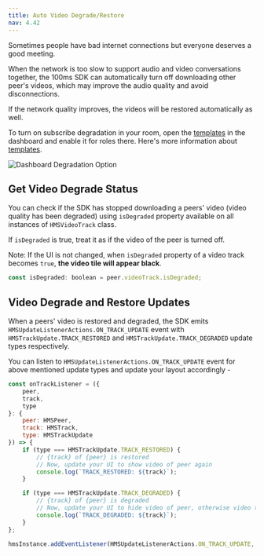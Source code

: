 ```yaml
---
title: Auto Video Degrade/Restore
nav: 4.42
---
```


Sometimes people have bad internet connections but everyone deserves a good meeting.

When the network is too slow to support audio and video conversations together, the 100ms SDK can automatically turn off downloading other peer's videos, which may improve the audio quality and avoid disconnections.

If the network quality improves, the videos will be restored automatically as well.

To turn on subscribe degradation in your room, open the [templates](https://dashboard.100ms.live/templates) in the dashboard and enable it for roles there. Here's more information about [templates](../foundation/templates-and-roles).

![Dashboard Degradation Option](/docs/v2/degradation.png)

## Get Video Degrade Status

You can check if the SDK has stopped downloading a peers' video (video quality has been degraded) using `isDegraded` property available on all instances of `HMSVideoTrack` class.

If `isDegraded` is true, treat it as if the video of the peer is turned off.

Note: If the UI is not changed, when `isDegraded` property of a video track becomes `true`, **the video tile will appear black**.

```js
const isDegraded: boolean = peer.videoTrack.isDegraded;
```

## Video Degrade and Restore Updates

When a peers' video is restored and degraded, the SDK emits `HMSUpdateListenerActions.ON_TRACK_UPDATE` event with `HMSTrackUpdate.TRACK_RESTORED` and `HMSTrackUpdate.TRACK_DEGRADED` update types respectively.

You can listen to `HMSUpdateListenerActions.ON_TRACK_UPDATE` event for above mentioned update types and update your layout accordingly -

```js
const onTrackListener = ({
    peer,
    track,
    type
}: {
    peer: HMSPeer,
    track: HMSTrack,
    type: HMSTrackUpdate
}) => {
    if (type === HMSTrackUpdate.TRACK_RESTORED) {
        // {track} of {peer} is restored
        // Now, update your UI to show video of peer again
        console.log(`TRACK_RESTORED: ${track}`);
    }

    if (type === HMSTrackUpdate.TRACK_DEGRADED) {
        // {track} of {peer} is degraded
        // Now, update your UI to hide video of peer, otherwise video tile will appear black
        console.log(`TRACK_DEGRADED: ${track}`);
    }
};

hmsInstance.addEventListener(HMSUpdateListenerActions.ON_TRACK_UPDATE, onTrackListener);
```
